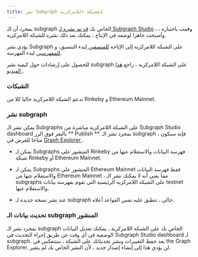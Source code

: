 ```yaml
---
title: نشر Subgraph للشبكة اللامركزية
---
```


بمجرد أن الـ subgraph الخاص بك [قد تم نشره لـ Subgraph Studio](/studio/deploy-subgraph-studio) ، وقمت باختباره ، وأصبحت جاهزا لوضعه في الإنتاج ، يمكنك بعد ذلك نشره للشبكة اللامركزية.

يؤدي نشر Subgraph على الشبكة اللامركزية إلى الإتاحة [ للمنسقين ](/curating) لبدء التنسيق، و [ للمفهرسين](/indexing) لبدء الفهرسة.

للحصول على إرشادات حول كيفية نشر subgraph على الشبكة اللامركزية ، راجع [ هذا الفيديو ](https://youtu.be/HfDgC2oNnwo؟t=580).

### الشبكات

تدعم الشبكة اللامركزية حاليا كلا من Rinkeby و Ethereum Mainnet.

### نشر subgraph

يمكن نشر الـ Subgraphs على الشبكة اللامركزية مباشرة من Subgraph Studio dashboard بالنقر فوق الزر ** Publish **. بمجرد نشر الـ subgraph ، فإنه سيكون متاحا للعرض في [ Graph Explorer ](https://thegraph.com/explorer/).

- يمكن لـ Subgraphs المنشور على Rinkeby فهرسة البيانات والاستعلام عنها من شبكة Rinkeby أو Ethereum Mainnet.

- يمكن لـ Subgraphs المنشور على Ethereum Mainnet فقط فهرسة البيانات والاستعلام عنها من Ethereum Mainnet ، مما يعني أنه لا يمكنك نشر الـ subgraphs على الشبكة اللامركزية الرئيسية التي تقوم بفهرسة بيانات testnet والاستعلام عنها.

- عند نشر نسخة جديدة لـ subgraph حالي ، تنطبق عليه نفس القواعد أعلاه.

### تحديث بيانات الـ subgraph المنشور

بمجرد نشر الـ subgraph الخاص بك على الشبكة اللامركزية ، يمكنك تعديل البيانات الوصفية في أي وقت عن طريق إجراء التحديث في Subgraph Studio dashboard لـ subgraph. بعد حفظ التغييرات ونشر تحديثاتك على الشبكة ، ستنعكس في the Graph Explorer. لن يؤدي هذا إلى إنشاء إصدار جديد ، لأن النشر الخاص بك لم يتغير.
